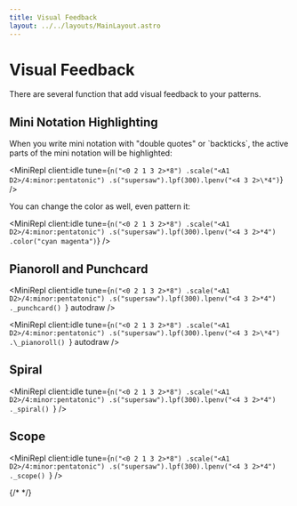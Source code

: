 ```yaml
---
title: Visual Feedback
layout: ../../layouts/MainLayout.astro
---
```



# Visual Feedback

There are several function that add visual feedback to your patterns.

## Mini Notation Highlighting

When you write mini notation with "double quotes" or \`backticks\`, the active parts of the mini notation will be highlighted:

<MiniRepl
  client:idle
  tune={`n("<0 2 1 3 2>*8")
.scale("<A1 D2>/4:minor:pentatonic")
.s("supersaw").lpf(300).lpenv("<4 3 2>\*4")`}
/>

You can change the color as well, even pattern it:

<MiniRepl
  client:idle
  tune={`n("<0 2 1 3 2>*8")
.scale("<A1 D2>/4:minor:pentatonic")
.s("supersaw").lpf(300).lpenv("<4 3 2>*4")
.color("cyan magenta")`}
/>

## Pianoroll and Punchcard

<MiniRepl
  client:idle
  tune={`n("<0 2 1 3 2>*8")
.scale("<A1 D2>/4:minor:pentatonic")
.s("supersaw").lpf(300).lpenv("<4 3 2>*4")
._punchcard()
`}
  autodraw
/>

<MiniRepl
  client:idle
  tune={`n("<0 2 1 3 2>*8")
.scale("<A1 D2>/4:minor:pentatonic")
.s("supersaw").lpf(300).lpenv("<4 3 2>\*4")
.\_pianoroll()
`}
  autodraw
/>

## Spiral

<MiniRepl
  client:idle
  tune={`n("<0 2 1 3 2>*8")
.scale("<A1 D2>/4:minor:pentatonic")
.s("supersaw").lpf(300).lpenv("<4 3 2>*4")
._spiral()
`}
/>

## Scope

<MiniRepl
  client:idle
  tune={`n("<0 2 1 3 2>*8")
.scale("<A1 D2>/4:minor:pentatonic")
.s("supersaw").lpf(300).lpenv("<4 3 2>*4")
._scope()
`}
/>

{/* <JsDoc client:idle name="pianoroll" h={0} /> */}
